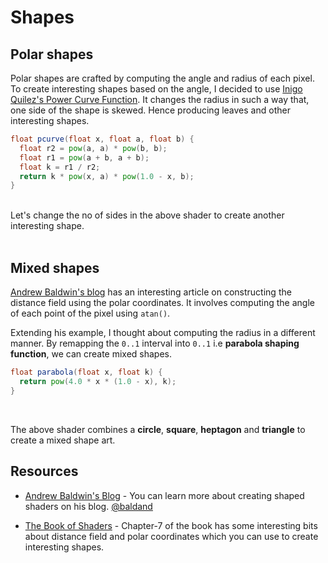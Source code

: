 
# Shapes

## Polar shapes

Polar shapes are crafted by computing the angle and radius of each pixel. To create interesting shapes based on
the angle, I decided to use [Inigo Quilez's Power Curve Function](http://www.iquilezles.org/www/articles/functions/functions.htm).
It changes the radius in such a way that, one side of the shape is skewed. Hence producing leaves and other interesting shapes.

```glsl
float pcurve(float x, float a, float b) {
  float r2 = pow(a, a) * pow(b, b);
  float r1 = pow(a + b, a + b);
  float k = r1 / r2;
  return k * pow(x, a) * pow(1.0 - x, b);
}
```

<div className="center">
  <PolarShapes id="star" />
</div>

<br/>
Let's change the no of sides in the above shader to create another interesting shape.
<br/>
<br/>

<div className="center">
  <PolarShapes id="leaves" useStarShape />
</div>

## Mixed shapes

[Andrew Baldwin's blog](https://thndl.com/square-shaped-shaders.html) has an interesting article on constructing the distance
field using the polar coordinates. It involves computing the angle of each point of the pixel using `atan()`.

Extending his example, I thought about computing the radius in a different manner. By remapping the `0..1` interval into `0..1` i.e **parabola shaping function**,
we can create mixed shapes.

```glsl
float parabola(float x, float k) {
  return pow(4.0 * x * (1.0 - x), k);
}
```

<div className="center">
  <MixedShapes id="mixed-shape" />
</div>

<br/>

The above shader combines a **circle**, **square**, **heptagon** and **triangle** to create a mixed shape art.

## Resources

* [Andrew Baldwin's Blog](https://thndl.com/square-shaped-shaders.html) - You can learn more about creating shaped shaders on his blog. [@baldand](https://twitter.com/baldand)

* [The Book of Shaders](https://thebookofshaders.com/07/) - Chapter-7 of the book has some interesting bits about distance field and polar coordinates which you can use to create interesting shapes.
